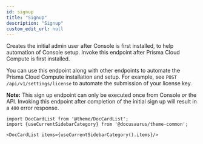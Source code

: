 ```yaml
---
id: signup
title: "Signup"
description: "Signup"
custom_edit_url: null
---
```




Creates the initial admin user after Console is first installed, to help automation of Console setup.
Invoke this endpoint after Prisma Cloud Compute is first installed.

You can use this endpoint along with other endpoints to automate the Prisma Cloud Compute installation and setup.
For example, see `POST /api/v1/settings/license` to automate the submission of your license key.

**Note:** This sign up endpoint can only be executed once from Console *or* the API.
Invoking this endpoint after completion of the initial sign up will result in a `400` error response.




```mdx-code-block
import DocCardList from '@theme/DocCardList';
import {useCurrentSidebarCategory} from '@docusaurus/theme-common';

<DocCardList items={useCurrentSidebarCategory().items}/>
```
      